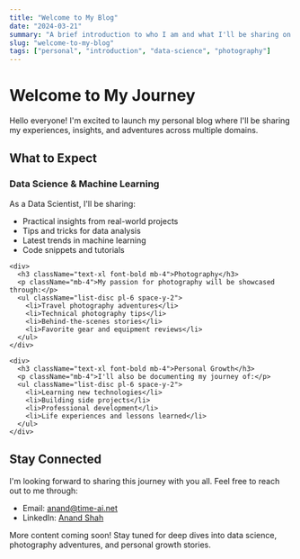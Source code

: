 ```yaml
---
title: "Welcome to My Blog"
date: "2024-03-21"
summary: "A brief introduction to who I am and what I'll be sharing on this blog."
slug: "welcome-to-my-blog"
tags: ["personal", "introduction", "data-science", "photography"]
---
```


<div className="mb-8">
  <h1 className="text-3xl font-bold mb-6">Welcome to My Journey</h1>
  
  <p className="text-lg mb-6">
    Hello everyone! I'm excited to launch my personal blog where I'll be sharing my experiences, insights, and adventures across multiple domains.
  </p>
</div>

<div className="border-b border-gray-200 dark:border-gray-700 my-8" />

<div className="mb-8">
  <h2 className="text-2xl font-bold mb-6">What to Expect</h2>

  <div className="space-y-8">
    <div>
      <h3 className="text-xl font-bold mb-4">Data Science & Machine Learning</h3>
      <p className="mb-4">As a Data Scientist, I'll be sharing:</p>
      <ul className="list-disc pl-6 space-y-2">
        <li>Practical insights from real-world projects</li>
        <li>Tips and tricks for data analysis</li>
        <li>Latest trends in machine learning</li>
        <li>Code snippets and tutorials</li>
      </ul>
    </div>

    <div>
      <h3 className="text-xl font-bold mb-4">Photography</h3>
      <p className="mb-4">My passion for photography will be showcased through:</p>
      <ul className="list-disc pl-6 space-y-2">
        <li>Travel photography adventures</li>
        <li>Technical photography tips</li>
        <li>Behind-the-scenes stories</li>
        <li>Favorite gear and equipment reviews</li>
      </ul>
    </div>

    <div>
      <h3 className="text-xl font-bold mb-4">Personal Growth</h3>
      <p className="mb-4">I'll also be documenting my journey of:</p>
      <ul className="list-disc pl-6 space-y-2">
        <li>Learning new technologies</li>
        <li>Building side projects</li>
        <li>Professional development</li>
        <li>Life experiences and lessons learned</li>
      </ul>
    </div>
  </div>
</div>

<div className="border-b border-gray-200 dark:border-gray-700 my-8" />

<div className="mb-8">
  <h2 className="text-2xl font-bold mb-6">Stay Connected</h2>
  
  <p className="mb-4">I'm looking forward to sharing this journey with you all. Feel free to reach out to me through:</p>
  
  <ul className="list-disc pl-6 space-y-2">
    <li>Email: <a href="mailto:anand@time-ai.net" className="text-blue-600 hover:text-blue-800 dark:text-blue-400 dark:hover:text-blue-300">anand@time-ai.net</a></li>
    <li>LinkedIn: <a href="https://www.linkedin.com/in/anand-shah-data" className="text-blue-600 hover:text-blue-800 dark:text-blue-400 dark:hover:text-blue-300" target="_blank" rel="noopener noreferrer">Anand Shah</a></li>
  </ul>
</div>

<div className="bg-gray-100 dark:bg-gray-800 p-6 rounded-lg my-8">
  <p className="text-lg italic">More content coming soon! Stay tuned for deep dives into data science, photography adventures, and personal growth stories.</p>
</div> 